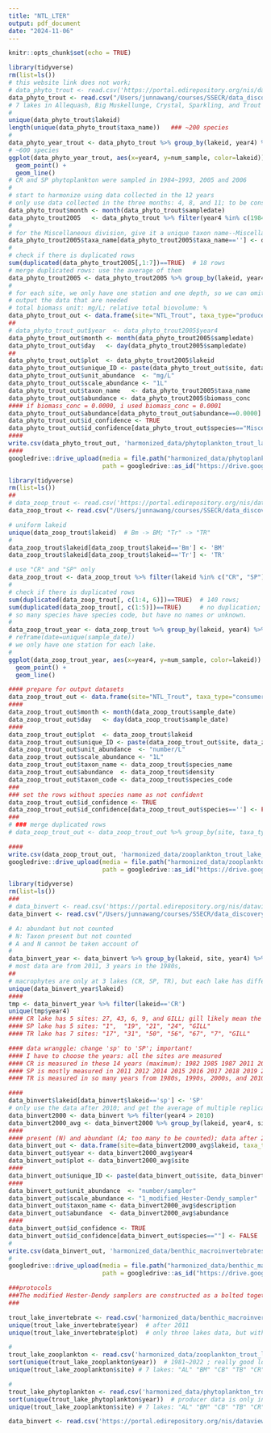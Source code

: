 ```yaml
---
title: "NTL_LTER"
output: pdf_document
date: "2024-11-06"
---
```


```r
knitr::opts_chunk$set(echo = TRUE)
```


```r
library(tidyverse)
rm(list=ls())
# this website link does not work;
# data_phyto_trout <- read.csv('https://portal.edirepository.org/nis/dataviewer?packageid=knb-lter-ntl.238.20&entityid=76505f244b022b902963f9665d30667b')
data_phyto_trout <- read.csv("/Users/junnawang/courses/SSECR/data_discovery/North Temperate Lake LTER/knb-lter-ntl.238.20_Phytoplankton_Trout_Lake_Area/phytoplanktonnl.csv")
# 7 lakes in Allequash, Big Muskellunge, Crystal, Sparkling, and Trout lakes and Crystal Bog, and Trout Bog (two bog lakes)
#
unique(data_phyto_trout$lakeid) 
length(unique(data_phyto_trout$taxa_name))   ### ~200 species
#
data_phyto_year_trout <- data_phyto_trout %>% group_by(lakeid, year4) %>% summarise(num_sample = n_distinct(sampledate))
# ~600 species
ggplot(data_phyto_year_trout, aes(x=year4, y=num_sample, color=lakeid)) +
  geom_point() +
  geom_line()
# CR and SP phytoplankton were sampled in 1984~1993, 2005 and 2006
#
# start to harmonize using data collected in the 12 years
# only use data collected in the three months: 4, 8, and 11; to be consistent among these lakes. 
data_phyto_trout$month <- month(data_phyto_trout$sampledate)
data_phyto_trout2005   <- data_phyto_trout %>% filter(year4 %in% c(1984:1993, 2005:2006)) %>% filter(month %in% c(4, 8, 11)) %>% filter(lakeid %in% c("CR", "SP"))
#
# for the Miscellaneous division, give it a unique taxon name--Miscellaneous
data_phyto_trout2005$taxa_name[data_phyto_trout2005$taxa_name==''] <- data_phyto_trout2005$division[data_phyto_trout2005$taxa_name=='']
#
# check if there is duplicated rows
sum(duplicated(data_phyto_trout2005[,1:7])==TRUE)  # 18 rows
# merge duplicated rows: use the average of them
data_phyto_trout2005 <- data_phyto_trout2005 %>% group_by(lakeid, year4, sampledate, sta, depth_range, division, taxa_name, genus, month) %>% summarise_all(mean)
#
# for each site, we only have one station and one depth, so we can omit sta and depth: nsta=n_distinct(sta), ndepth=n_distinct(depth_range)
# output the data that are needed
# total biomass unit: mg/L; relative total biovolume: %
data_phyto_trout_out <- data.frame(site="NTL_Trout", taxa_type="producer", ecosystem="aquatic", habitat_broad='lake', habitat_fine='lake', biome='temperate', guild='plant', herbivore='no', year = data_phyto_trout2005$year4)
##
# data_phyto_trout_out$year  <- data_phyto_trout2005$year4
data_phyto_trout_out$month <- month(data_phyto_trout2005$sampledate)
data_phyto_trout_out$day   <- day(data_phyto_trout2005$sampledate)
##
data_phyto_trout_out$plot  <- data_phyto_trout2005$lakeid
data_phyto_trout_out$unique_ID <- paste(data_phyto_trout_out$site, data_phyto_trout_out$habitat_fine, data_phyto_trout_out$plot, sep='_')
data_phyto_trout_out$unit_abundance  <- "mg/L"
data_phyto_trout_out$scale_abundance <- "1L"
data_phyto_trout_out$taxon_name   <- data_phyto_trout2005$taxa_name
data_phyto_trout_out$abundance <- data_phyto_trout2005$biomass_conc
#### if biomass_conc = 0.0000, i used biomass_conc = 0.0001
data_phyto_trout_out$abundance[data_phyto_trout_out$abundance==0.0000] <- 0.0001
data_phyto_trout_out$id_confidence <- TRUE
data_phyto_trout_out$id_confidence[data_phyto_trout_out$species=="Miscellaneous"] <- FALSE
####
write.csv(data_phyto_trout_out, 'harmonized_data/phytoplankton_trout_lake_area.csv', row.names = F)
####
googledrive::drive_upload(media = file.path("harmonized_data/phytoplankton_trout_lake_area.csv"), overwrite = T,
                          path = googledrive::as_id("https://drive.google.com/drive/folders/1zzesyCB6l88ZqG7rB5uYpIUUe81LCzOx"))

```



```r
library(tidyverse)
rm(list=ls())
##
# data_zoop_trout <- read.csv('https://portal.edirepository.org/nis/dataviewer?packageid=knb-lter-ntl.37.38&entityid=3d2b1ab343c670c5117824cbfdaeec12')
data_zoop_trout <- read.csv("/Users/junnawang/courses/SSECR/data_discovery/North Temperate Lake LTER/knb-lter-ntl.37.38_Zooplankton_Trout_Lake_Area/ntl37_v11.csv")

# uniform lakeid
unique(data_zoop_trout$lakeid)  # Bm -> BM; "Tr" -> "TR"
# 
data_zoop_trout$lakeid[data_zoop_trout$lakeid=='Bm'] <- 'BM'
data_zoop_trout$lakeid[data_zoop_trout$lakeid=='Tr'] <- 'TR'

# use "CR" and "SP" only
data_zoop_trout <- data_zoop_trout %>% filter(lakeid %in% c("CR", "SP"))
#
# check if there is duplicated rows
sum(duplicated(data_zoop_trout[, c(1:4, 6)])==TRUE)  # 140 rows; 
sum(duplicated(data_zoop_trout[, c(1:5)])==TRUE)     # no duplication;
# so many species have species code, but have no names or unknown. 
#
data_zoop_trout_year <- data_zoop_trout %>% group_by(lakeid, year4) %>% summarize(nsta=n_distinct(station), num_sample = n_distinct(sample_date))
# reframe(date=unique(sample_date))
# we only have one station for each lake. 
#
ggplot(data_zoop_trout_year, aes(x=year4, y=num_sample, color=lakeid)) +
  geom_point() +
  geom_line()  

#### prepare for output datasets
data_zoop_trout_out <- data.frame(site="NTL_Trout", taxa_type="consumer", ecosystem="aquatic", habitat_broad='lake', habitat_fine='lake', biome='temperate', guild='zooplankton', herbivore='yes', year = data_zoop_trout$year4)
####
data_zoop_trout_out$month <- month(data_zoop_trout$sample_date)
data_zoop_trout_out$day   <- day(data_zoop_trout$sample_date)
####
data_zoop_trout_out$plot  <- data_zoop_trout$lakeid
data_zoop_trout_out$unique_ID <- paste(data_zoop_trout_out$site, data_zoop_trout_out$habitat_fine, data_zoop_trout_out$plot, sep='_')
data_zoop_trout_out$unit_abundance  <- "number/L"
data_zoop_trout_out$scale_abundance <- "1L"
data_zoop_trout_out$taxon_name <- data_zoop_trout$species_name
data_zoop_trout_out$abundance  <- data_zoop_trout$density
data_zoop_trout_out$taxon_code <- data_zoop_trout$species_code
###
### set the rows without species name as not confident
data_zoop_trout_out$id_confidence <- TRUE
data_zoop_trout_out$id_confidence[data_zoop_trout_out$species==''] <- FALSE
###
# ### merge duplicated rows
# data_zoop_trout_out <- data_zoop_trout_out %>% group_by(site, taxa_type, ecosystem, habitat, biome, guild, year, month, day, plot, unique_ID, unit_abundance, scale_abundance, species) %>% summarise(abundance = sum(abundance))

####
write.csv(data_zoop_trout_out, 'harmonized_data/zooplankton_trout_lake_area.csv', row.names = F)
googledrive::drive_upload(media = file.path("harmonized_data/zooplankton_trout_lake_area.csv"), overwrite = T,
                          path = googledrive::as_id("https://drive.google.com/drive/folders/1zzesyCB6l88ZqG7rB5uYpIUUe81LCzOx"))

```


```r
library(tidyverse)
rm(list=ls())
###
# data_binvert <- read.csv('https://portal.edirepository.org/nis/dataviewer?packageid=knb-lter-ntl.11.38&entityid=64a3def6d4f03ea0ac3e8630b75df453')
data_binvert <- read.csv("/Users/junnawang/courses/SSECR/data_discovery/North Temperate Lake LTER/knb-lter-ntl.11.38_benthic_macroinvertebrates/ntl11_1_v12.csv")

# A: abundant but not counted
# N: Taxon present but not counted
# A and N cannot be taken account of
#
data_binvert_year <- data_binvert %>% group_by(lakeid, site, year4) %>% summarise(num_taxon = n_distinct(taxon_code))
# most data are from 2011, 3 years in the 1980s,
##
# macrophytes are only at 3 lakes (CR, SP, TR), but each lake has different replicates!
unique(data_binvert_year$lakeid)
####
tmp <- data_binvert_year %>% filter(lakeid=='CR')
unique(tmp$year4)
#### CR lake has 5 sites: 27, 43, 6, 9, and GILL; gill likely mean the data collected by gill net. 
#### SP lake has 5 sites: "1",  "19", "21", "24", "GILL"
#### TR lake has 7 sites: "17", "31", "50", "56", "67", "7", "GILL"

#### data wranggle: change 'sp' to 'SP'; important!
#### I have to choose the years: all the sites are measured 
#### CR is measured in these 14 years (maximum): 1982 1985 1987 2011 2012 2013 2014 2015 2016 2017 2018 2019 2022 2023
#### SP is mostly measured in 2011 2012 2014 2015 2016 2017 2018 2019 2022 2023; although some sites with data in the 1980s. 
#### TR is measured in so many years from 1980s, 1990s, 2000s, and 2010s; but I only use the data after 2011 in order to be comparable across different sites. 

#### 
data_binvert$lakeid[data_binvert$lakeid=='sp'] <- 'SP'
# only use the data after 2010; and get the average of multiple replicates
data_binvert2000 <- data_binvert %>% filter(year4 > 2010) 
data_binvert2000_avg <- data_binvert2000 %>% group_by(lakeid, year4, site, taxon_code, description) %>% summarise(abundance=sum(number_indiv) / n_distinct(rep)) %>% filter(abundance > 0)
####
#### present (N) and abundant (A; too many to be counted); data after 2010 does not have this problem;
data_binvert_out <- data.frame(site=data_binvert2000_avg$lakeid, taxa_type="consumer", ecosystem="aquatic", habitat_broad='lake', habitat_fine='lake', biome='temperate', guild='benthic macroinvertebrates', herbivore='unsure')
data_binvert_out$year <- data_binvert2000_avg$year4
data_binvert_out$plot <- data_binvert2000_avg$site
####
data_binvert_out$unique_ID <- paste(data_binvert_out$site, data_binvert_out$habitat_fine, data_binvert_out$plot, sep='_')
####
data_binvert_out$unit_abundance  <- "number/sampler"
data_binvert_out$scale_abundance <- "1_modified_Hester-Dendy_sampler"
data_binvert_out$taxon_name <- data_binvert2000_avg$description
data_binvert_out$abundance  <- data_binvert2000_avg$abundance
####
data_binvert_out$id_confidence <- TRUE
data_binvert_out$id_confidence[data_binvert_out$species==""] <- FALSE
#
write.csv(data_binvert_out, 'harmonized_data/benthic_macroinvertebrates_trout_lake_area.csv', row.names = F)
#
googledrive::drive_upload(media = file.path("harmonized_data/benthic_macroinvertebrates_trout_lake_area.csv"), overwrite = T,
                          path = googledrive::as_id("https://drive.google.com/drive/folders/1zzesyCB6l88ZqG7rB5uYpIUUe81LCzOx"))

###protocols
###The modified Hester-Dendy samplers are constructed as a bolted together stack of ten plastic mesh panels and a plastic scrubbing ball between hardboard end panels. They are placed in the lakes early to mid August, and left for approximately four weeks. Each sampling site consists of three dendy samplers spaced 3 meters apart. Shoreline samplers are set in about one meter of water, deep sites at the deepest part of the lake. The shoreline sets are retrieved by a snorkeler who places the sampler in a container before surfacing to avoid loss of invertebrates due to disturbance, while deep sites are pulled up to the surface from a boat.
###

```


```r
trout_lake_invertebrate <- read.csv('harmonized_data/benthic_macroinvertebrates_trout_lake_area.csv')
unique(trout_lake_invertebrate$year)  # after 2011 
unique(trout_lake_invertebrate$plot)  # only three lakes data, but with multiple plots; CR, SP, TR

#
trout_lake_zooplankton <- read.csv('harmonized_data/zooplankton_trout_lake_area.csv')
sort(unique(trout_lake_zooplankton$year))  # 1981~2022 ; really good long-term data 
unique(trout_lake_zooplankton$site) # 7 lakes: "AL" "BM" "CB" "TB" "CR" "SP" "TR"

#
trout_lake_phytoplankton <- read.csv('harmonized_data/phytoplankton_trout_lake_area.csv')
sort(unique(trout_lake_phytoplankton$year))  # producer data is only in 2005; that is why 
unique(trout_lake_zooplankton$site) # 7 lakes: "AL" "BM" "CB" "TB" "CR" "SP" "TR"

data_binvert <- read.csv('https://portal.edirepository.org/nis/dataviewer?packageid=knb-lter-ntl.11.38&entityid=64a3def6d4f03ea0ac3e8630b75df453')


```



